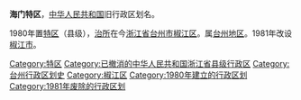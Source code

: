 '''海门特区'''，[[中华人民共和国|中华人民共和国]]旧行政区划名。

1980年置[[特区_(中华人民共和国县级行政区)|特区]]（县级），[[治所|治所]]在今[[浙江省|浙江省]][[台州市|台州市]][[椒江区|椒江区]]。属[[台州地区|台州地区]]。1981年改设[[椒江市|椒江市]]。 

{{浙江行政区划小作品}}
{{DEFAULTSORT:H}}
[[Category:特区|Category:特区]]
[[Category:已撤消的中华人民共和国浙江省县级行政区|Category:已撤消的中华人民共和国浙江省县级行政区]]
[[Category:台州行政区划史|Category:台州行政区划史]]
[[Category:椒江区|Category:椒江区]]
[[Category:1980年建立的行政区划|Category:1980年建立的行政区划]]
[[Category:1981年废除的行政区划|Category:1981年废除的行政区划]]